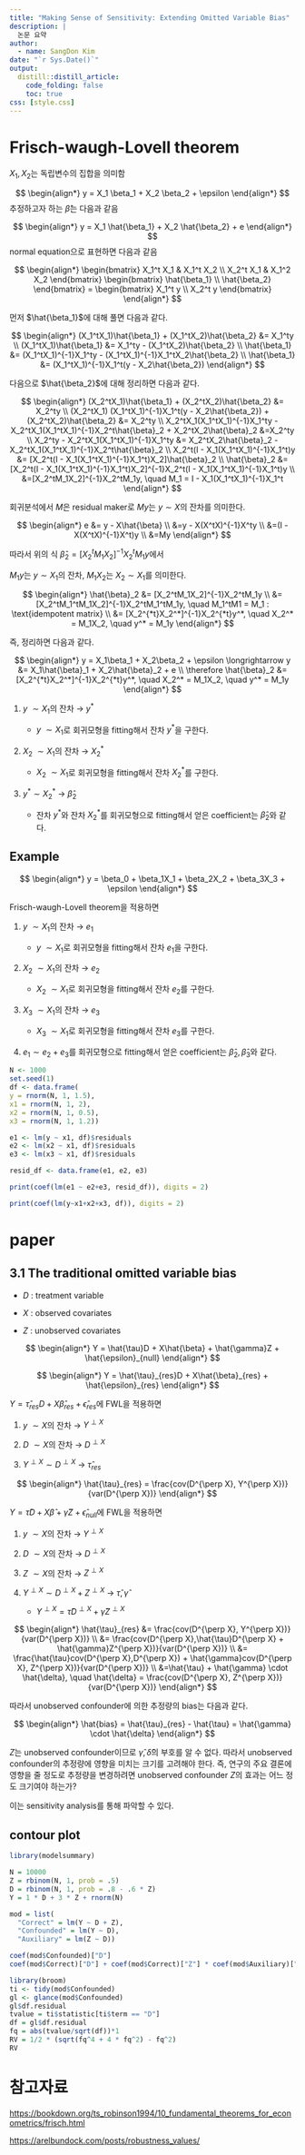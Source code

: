 ```yaml
---
title: "Making Sense of Sensitivity: Extending Omitted Variable Bias"
description: |
  논문 요약 
author:
  - name: SangDon Kim
date: "`r Sys.Date()`"
output:
  distill::distill_article:
    code_folding: false
    toc: true
css: [style.css]
---
```


# Frisch-waugh-Lovell theorem

$X_1, X_2$는 독립변수의 집합을 의미함

$$
\begin{align*}
y = X_1 \beta_1 + X_2 \beta_2 + \epsilon
\end{align*}
$$ 추정하고자 하는 $\hat{\beta}$는 다음과 같음

$$
\begin{align*}
y = X_1 \hat{\beta_1} + X_2 \hat{\beta_2} + e
\end{align*}
$$ normal equation으로 표현하면 다음과 같음

$$
\begin{align*}
\begin{bmatrix}
X_1^t X_1 & X_1^t X_2 \\
X_2^t X_1 & X_1^2 X_2
\end{bmatrix}
\begin{bmatrix}
\hat{\beta_1}  \\
\hat{\beta_2} 
\end{bmatrix} = 
\begin{bmatrix}
X_1^t y  \\
X_2^t y 
\end{bmatrix} 
\end{align*}
$$

먼저 $\hat{\beta_1}$에 대해 풀면 다음과 같다.

$$
\begin{align*}
(X_1^tX_1)\hat{\beta_1} + (X_1^tX_2)\hat{\beta_2} &= X_1^ty \\
(X_1^tX_1)\hat{\beta_1} &= X_1^ty - (X_1^tX_2)\hat{\beta_2} \\ 
\hat{\beta_1} &= (X_1^tX_1)^{-1}X_1^ty - (X_1^tX_1)^{-1}X_1^tX_2\hat{\beta_2} \\
\hat{\beta_1} &= (X_1^tX_1)^{-1}X_1^t(y - X_2\hat{\beta_2}) 
\end{align*}
$$


다음으로 $\hat{\beta_2}$에 대해 정리하면 다음과 같다. 

$$
\begin{align*}
(X_2^tX_1)\hat{\beta_1} + (X_2^tX_2)\hat{\beta_2} &= X_2^ty \\
(X_2^tX_1) (X_1^tX_1)^{-1}X_1^t(y - X_2\hat{\beta_2}) +(X_2^tX_2)\hat{\beta_2} &= X_2^ty \\ 
X_2^tX_1(X_1^tX_1)^{-1}X_1^ty - X_2^tX_1(X_1^tX_1)^{-1}X_2^t\hat{\beta}_2 + X_2^tX_2\hat{\beta}_2 &=X_2^ty \\
X_2^ty - X_2^tX_1(X_1^tX_1)^{-1}X_1^ty &= X_2^tX_2\hat{\beta}_2 - X_2^tX_1(X_1^tX_1)^{-1}X_2^t\hat{\beta}_2 \\ 
X_2^t(I - X_1(X_1^tX_1)^{-1}X_1^t)y &= [X_2^t(I - X_1(X_1^tX_1)^{-1}X_1^t)X_2]\hat{\beta}_2 \\
\hat{\beta}_2 &= [X_2^t(I - X_1(X_1^tX_1)^{-1}X_1^t)X_2]^{-1}X_2^t(I - X_1(X_1^tX_1)^{-1}X_1^t)y \\
&=[X_2^tM_1X_2]^{-1}X_2^tM_1y, \quad M_1 = I - X_1(X_1^tX_1)^{-1}X_1^t
\end{align*}
$$

회귀분석에서 $M$은 residual maker로 $My$는 $y \sim X$의 잔차를 의미한다. 

$$
\begin{align*}
e &= y - X\hat{\beta} \\ 
&=y - X(X^tX)^{-1}X^ty \\ 
&=(I - X(X^tX)^{-1}X^t)y \\ 
&=My
\end{align*}
$$


따라서 위의 식 $\hat{\beta}_2 = [X_2^tM_1X_2]^{-1}X_2^tM_1y$에서 

$M_1y$는 $y \sim X_1$의 잔차, $M_1X_2$는 $X_2 \sim X_1$를 의미한다. 

$$
\begin{align*}
\hat{\beta}_2 &= [X_2^tM_1X_2]^{-1}X_2^tM_1y \\ 
&=[X_2^tM_1^tM_1X_2]^{-1}X_2^tM_1^tM_1y, \quad M_1^tM1 = M_1 : \text{idempotent matrix} \\ 
&= [X_2^{*t}X_2^*]^{-1}X_2^{*t}y^*, \quad X_2^* = M_1X_2, \quad y^* = M_1y
\end{align*}
$$


즉, 정리하면 다음과 같다. 

$$
\begin{align*}
y = X_1\beta_1 + X_2\beta_2 + \epsilon \longrightarrow y &= X_1\hat{\beta}_1 + X_2\hat{\beta}_2 + e \\ 
\therefore \hat{\beta}_2 &= [X_2^{*t}X_2^*]^{-1}X_2^{*t}y^*, \quad X_2^* = M_1X_2, \quad y^* = M_1y
\end{align*}
$$

1. $y ~ \sim X_1$의 잔차 $\longrightarrow$ $y^*$
    
    -  $y ~ \sim X_1$로 회귀모형을 fitting해서 잔차 $y^*$을 구한다. 

2. $X_2 ~ \sim X_1$의 잔차 $\longrightarrow$ $X_2^*$

    -  $X_2 ~ \sim X_1$로 회귀모형을 fitting해서 잔차 $X_2^*$를 구한다. 
    
3. $y^* \sim X_2^*$ $\longrightarrow$ $\hat{\beta}_2$

    -  잔차 $y^*$와 잔차 $X_2^*$를 회귀모형으로 fitting해서 얻은 coefficient는 $\hat{\beta}_2$와 같다. 





## Example

$$
\begin{align*}
y = \beta_0 + \beta_1X_1 + \beta_2X_2 + \beta_3X_3 + \epsilon
\end{align*}
$$

Frisch-waugh-Lovell theorem을 적용하면 

1. $y ~ \sim X_1$의 잔차 $\longrightarrow$ $e_1$
    
    -  $y ~ \sim X_1$로 회귀모형을 fitting해서 잔차 $e_1$을 구한다. 

2. $X_2 ~ \sim X_1$의 잔차 $\longrightarrow$ $e_2$

    -  $X_2 ~ \sim X_1$로 회귀모형을 fitting해서 잔차 $e_2$를 구한다. 
    
3. $X_3 ~ \sim X_1$의 잔차 $\longrightarrow$ $e_3$

    -  $X_3 ~ \sim X_1$로 회귀모형을 fitting해서 잔차 $e_3$를 구한다. 
    
4. $e_1 \sim e_2 + e_3$를 회귀모형으로 fitting해서 얻은 coefficient는 $\hat{\beta}_2, \, \hat{\beta}_3$와 같다.  


```r

N <- 1000
set.seed(1)
df <- data.frame(
y = rnorm(N, 1, 1.5),
x1 = rnorm(N, 1, 2),
x2 = rnorm(N, 1, 0.5),
x3 = rnorm(N, 1, 1.2))

e1 <- lm(y ~ x1, df)$residuals
e2 <- lm(x2 ~ x1, df)$residuals
e3 <- lm(x3 ~ x1, df)$residuals

resid_df <- data.frame(e1, e2, e3)
```

```r
print(coef(lm(e1 ~ e2+e3, resid_df)), digits = 2)
```

```r
print(coef(lm(y~x1+x2+x3, df)), digits = 2)
```


# paper 


## 3.1 The traditional omitted variable bias 

-   $D$ : treatment variable 

-   $X$ : observed covariates 

-   $Z$ : unobserved covariates 

$$
\begin{align*}
Y = \hat{\tau}D + X\hat{\beta} + \hat{\gamma}Z + \hat{\epsilon}_{null}
\end{align*}
$$


$$
\begin{align*}
Y = \hat{\tau}_{res}D + X\hat{\beta}_{res} + \hat{\epsilon}_{res}
\end{align*}
$$

$Y = \hat{\tau}_{res}D + X\hat{\beta}_{res} + \hat{\epsilon}_{res}$에 FWL을 적용하면 

1. $y ~ \sim X$의 잔차 $\longrightarrow$ $Y^{\perp X}$
    
2. $D ~ \sim X$의 잔차 $\longrightarrow$ $D^{\perp X}$

4. $Y^{\perp X} \sim D^{\perp X}$ $\longrightarrow$ $\hat{\tau}_{res}$

$$
\begin{align*}
\hat{\tau}_{res} = \frac{cov(D^{\perp X}, Y^{\perp X})}{var(D^{\perp X})}
\end{align*}
$$


$Y = \hat{\tau}D + X\hat{\beta} + \hat{\gamma}Z + \hat{\epsilon}_{null}$에 FWL을 적용하면 

1. $y ~ \sim X$의 잔차 $\longrightarrow$ $Y^{\perp X}$
    
2. $D ~ \sim X$의 잔차 $\longrightarrow$ $D^{\perp X}$

2. $Z ~ \sim X$의 잔차 $\longrightarrow$ $Z^{\perp X}$

4. $Y^{\perp X} \sim D^{\perp X} + Z^{\perp X}$ $\longrightarrow$ $\hat{\tau}, \, \hat{\gamma}$

    -   $Y^{\perp X} = \hat{\tau}D^{\perp X} + \hat{\gamma}Z^{\perp X}$


$$
\begin{align*}
\hat{\tau}_{res} &= \frac{cov(D^{\perp X}, Y^{\perp X})}{var(D^{\perp X})} \\ 
&= \frac{cov(D^{\perp X},\hat{\tau}D^{\perp X} + \hat{\gamma}Z^{\perp X})}{var(D^{\perp X})} \\ 
&= \frac{\hat{\tau}cov(D^{\perp X},D^{\perp X}) + \hat{\gamma}cov(D^{\perp X}, Z^{\perp X})}{var(D^{\perp X})} \\
&=\hat{\tau} + \hat{\gamma} \cdot \hat{\delta}, \quad \hat{\delta} = \frac{cov(D^{\perp X}, Z^{\perp X})}{var(D^{\perp X})}
\end{align*}
$$


따라서 unobserved confounder에 의한 추정량의 bias는 다음과 같다. 

$$
\begin{align*}
\hat{bias} = \hat{\tau}_{res} - \hat{\tau} =  \hat{\gamma} \cdot \hat{\delta}
\end{align*}
$$

$Z$는 unobserved confounder이므로 $\hat{\gamma}, \, \hat{\delta}$의 부호를 알 수 없다. 따라서 unobserved confounder의 추정량에 영향을 미치는 크기를 고려해야 한다. 즉, 연구의 주요 결론에 영향을 줄 정도로 추정량을 변경하려면 unobserved confounder $Z$의 효과는 어느 정도 크기여야 하는가? 

이는 sensitivity analysis를 통해 파악할 수 있다. 


## contour plot 




```r
library(modelsummary)

N = 10000
Z = rbinom(N, 1, prob = .5)
D = rbinom(N, 1, prob = .8 - .6 * Z)
Y = 1 * D + 3 * Z + rnorm(N)

mod = list(
  "Correct" = lm(Y ~ D + Z),
  "Confounded" = lm(Y ~ D),
  "Auxiliary" = lm(Z ~ D))

coef(mod$Confounded)["D"]
coef(mod$Correct)["D"] + coef(mod$Correct)["Z"] * coef(mod$Auxiliary)["D"]

```

```r
library(broom)
ti <- tidy(mod$Confounded)
gl <- glance(mod$Confounded)
gl$df.residual
tvalue = ti$statistic[ti$term == "D"]
df = gl$df.residual
fq = abs(tvalue/sqrt(df))*1
RV = 1/2 * (sqrt(fq^4 + 4 * fq^2) - fq^2)
RV
```

# 참고자료

<https://bookdown.org/ts_robinson1994/10_fundamental_theorems_for_econometrics/frisch.html>

<https://arelbundock.com/posts/robustness_values/>
